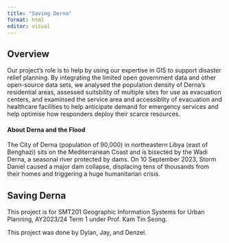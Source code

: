 ```yaml
---
title: "Saving Derna"
format: html
editor: visual
---
```


## Overview

Our project's role is to help by using our expertise in GIS to support disaster relief planning. By integrating the limited open government data and other open-source data sets, we analysed the population density of Derna's residential areas, assessed suitsbility of multiple sites for use as evacuation centers, and examinsed the service area and accessiblity of evacuation and healthcare facilities to help anticipate demand for emergency services and help optimise how responders deploy their scarce resources.

#### About Derna and the Flood

The City of Derna (population of 90,000) in northeastern Libya (east of Benghazi) sits on the Mediterranean Coast and is bisected by the Wadi Derna, a seasonal river protected by dams. On 10 September 2023, Storm Daniel caused a major dam collapse, displacing tens of thousands from their homes and triggering a huge humanitarian crisis.

## Saving Derna

This project is for SMT201 Geographic Information Systems for Urban Planning, AY2023/24 Term 1 under Prof. Kam Tin Seong.

This project was done by Dylan, Jay, and Denzel.
